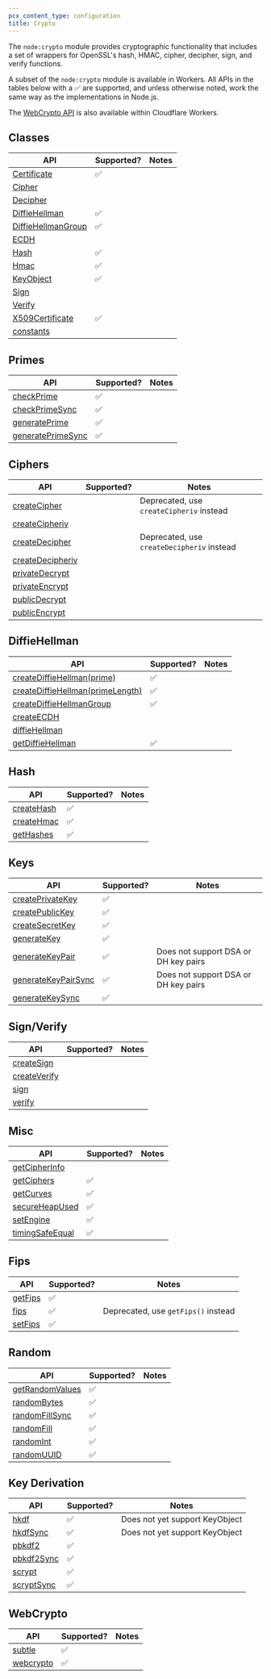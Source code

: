 ```yaml
---
pcx_content_type: configuration
title: Crypto
---
```



<Render file="nodejs-compat-howto" />

The `node:crypto` module provides cryptographic functionality that includes a set of wrappers for OpenSSL's hash, HMAC, cipher, decipher, sign, and verify functions.

A subset of the `node:crypto` module is available in Workers. All APIs in the tables below with a ✅ are supported, and unless otherwise noted, work the same way as the implementations in Node.js.

The [WebCrypto API](/workers/runtime-apis/web-crypto/) is also available within Cloudflare Workers.

## Classes

| API                                                                               | Supported? | Notes |
| --------------------------------------------------------------------------------- | ---------- | ----- |
| [Certificate](https://nodejs.org/api/crypto.html#class-certificate)               | ✅         |       |
| [Cipher](https://nodejs.org/api/crypto.html#class-cipher)                         |            |       |
| [Decipher](https://nodejs.org/api/crypto.html#class-decipher)                     |            |       |
| [DiffieHellman](https://nodejs.org/api/crypto.html#class-diffiehellman)           | ✅         |       |
| [DiffieHellmanGroup](https://nodejs.org/api/crypto.html#class-diffiehellmangroup) | ✅         |       |
| [ECDH](https://nodejs.org/api/crypto.html#class-ecdh)                             |            |       |
| [Hash](https://nodejs.org/api/crypto.html#class-hash)                             | ✅         |       |
| [Hmac](https://nodejs.org/api/crypto.html#class-hmac)                             | ✅         |       |
| [KeyObject](https://nodejs.org/api/crypto.html#class-keyobject)                   | ✅         |       |
| [Sign](https://nodejs.org/api/crypto.html#class-sign)                             |            |       |
| [Verify](https://nodejs.org/api/crypto.html#class-verify)                         |            |       |
| [X509Certificate](https://nodejs.org/api/crypto.html#class-x509certificate)       | ✅         |       |
| [constants](https://nodejs.org/api/crypto.html#cryptoconstants)                   |            |       |

## Primes

| API                                                                                          | Supported? | Notes |
| -------------------------------------------------------------------------------------------- | ---------- | ----- |
| [checkPrime](https://nodejs.org/api/crypto.html#cryptocheckprimecandidate-options-callback)  | ✅         |       |
| [checkPrimeSync](https://nodejs.org/api/crypto.html#cryptocheckprimesynccandidate-options)   | ✅         |       |
| [generatePrime](https://nodejs.org/api/crypto.html#cryptogenerateprimesize-options-callback) | ✅         |       |
| [generatePrimeSync](https://nodejs.org/api/crypto.html#cryptogenerateprimesyncsize-options)  | ✅         |       |

## Ciphers

| API                                                                                                   | Supported? | Notes                                      |
| ----------------------------------------------------------------------------------------------------- | ---------- | ------------------------------------------ |
| [createCipher](https://nodejs.org/api/crypto.html#cryptocreatecipheralgorithm-password-options)       |            | Deprecated, use `createCipheriv` instead   |
| [createCipheriv](https://nodejs.org/api/crypto.html#cryptocreatecipherivalgorithm-key-iv-options)     |            |                                            |
| [createDecipher](https://nodejs.org/api/crypto.html#cryptocreatedecipheralgorithm-password-options)   |            | Deprecated, use `createDecipheriv` instead |
| [createDecipheriv](https://nodejs.org/api/crypto.html#cryptocreatedecipherivalgorithm-key-iv-options) |            |                                            |
| [privateDecrypt](https://nodejs.org/api/crypto.html#cryptoprivatedecryptprivatekey-buffer)            |            |                                            |
| [privateEncrypt](https://nodejs.org/api/crypto.html#cryptoprivateencryptprivatekey-buffer)            |            |                                            |
| [publicDecrypt](https://nodejs.org/api/crypto.html#cryptopublicdecryptkey-buffer)                     |            |                                            |
| [publicEncrypt](https://nodejs.org/api/crypto.html#cryptopublicencryptkey-buffer)                     |            |                                            |

## DiffieHellman

| API                                                                                                                                       | Supported? | Notes |
| ----------------------------------------------------------------------------------------------------------------------------------------- | ---------- | ----- |
| [createDiffieHellman(prime)](https://nodejs.org/api/crypto.html#cryptocreatediffiehellmanprime-primeencoding-generator-generatorencoding) | ✅         |       |
| [createDiffieHellman(primeLength)](https://nodejs.org/api/crypto.html#cryptocreatediffiehellmanprimelength-generator)                     | ✅         |       |
| [createDiffieHellmanGroup](https://nodejs.org/api/crypto.html#cryptocreatediffiehellmangroupname)                                         | ✅         |       |
| [createECDH](https://nodejs.org/api/crypto.html#cryptocreateecdhcurvename)                                                                |            |       |
| [diffieHellman](https://nodejs.org/api/crypto.html#cryptodiffiehellmanoptions)                                                            |            |       |
| [getDiffieHellman](https://nodejs.org/api/crypto.html#cryptogetdiffiehellmangroupname)                                                    | ✅         |       |

## Hash

| API                                                                                    | Supported? | Notes |
| -------------------------------------------------------------------------------------- | ---------- | ----- |
| [createHash](https://nodejs.org/api/crypto.html#cryptocreatehashalgorithm-options)     | ✅         |       |
| [createHmac](https://nodejs.org/api/crypto.html#cryptocreatehmacalgorithm-key-options) | ✅         |       |
| [getHashes](https://nodejs.org/api/crypto.html#cryptogethashes)                        | ✅         |       |

## Keys

| API                                                                                              | Supported? | Notes |
| ------------------------------------------------------------------------------------------------ | ---------- | ----- |
| [createPrivateKey](https://nodejs.org/api/crypto.html#cryptocreateprivatekeykey)                 |   ✅        |       |
| [createPublicKey](https://nodejs.org/api/crypto.html#cryptocreatepublickeykey)                   |   ✅        |       |
| [createSecretKey](https://nodejs.org/api/crypto.html#cryptocreatesecretkeykey-encoding)          |   ✅        |       |
| [generateKey](https://nodejs.org/api/crypto.html#cryptogeneratekeytype-options-callback)         |   ✅        |       |
| [generateKeyPair](https://nodejs.org/api/crypto.html#cryptogeneratekeypairtype-options-callback) |   ✅        | Does not support DSA or DH key pairs |
| [generateKeyPairSync](https://nodejs.org/api/crypto.html#cryptogeneratekeypairsynctype-options)  |   ✅        | Does not support DSA or DH key pairs |
| [generateKeySync](https://nodejs.org/api/crypto.html#cryptogeneratekeysynctype-options)          |   ✅        |       |

## Sign/Verify

| API                                                                                            | Supported? | Notes |
| ---------------------------------------------------------------------------------------------- | ---------- | ----- |
| [createSign](https://nodejs.org/api/crypto.html#cryptocreatesignalgorithm-options)             |            |       |
| [createVerify](https://nodejs.org/api/crypto.html#cryptocreateverifyalgorithm-options)         |            |       |
| [sign](https://nodejs.org/api/crypto.html#cryptosignalgorithm-data-key-callback)               |            |       |
| [verify](https://nodejs.org/api/crypto.html#cryptoverifyalgorithm-data-key-signature-callback) |            |       |

## Misc

| API                                                                                      | Supported? | Notes |
| ---------------------------------------------------------------------------------------- | ---------- | ----- |
| [getCipherInfo](https://nodejs.org/api/crypto.html#cryptogetcipherinfonameornid-options) |            |       |
| [getCiphers](https://nodejs.org/api/crypto.html#cryptogetciphers)                        | ✅         |       |
| [getCurves](https://nodejs.org/api/crypto.html#cryptogetcurves)                          | ✅         |       |
| [secureHeapUsed](https://nodejs.org/api/crypto.html#cryptosecureheapused)                | ✅         |       |
| [setEngine](https://nodejs.org/api/crypto.html#cryptosetengineengine-flags)              | ✅         |       |
| [timingSafeEqual](https://nodejs.org/api/crypto.html#cryptotimingsafeequala-b)           | ✅         |       |

## Fips

| API                                                             | Supported? | Notes                               |
| --------------------------------------------------------------- | ---------- | ----------------------------------- |
| [getFips](https://nodejs.org/api/crypto.html#cryptogetfips)     | ✅         |                                     |
| [fips](https://nodejs.org/api/crypto.html#cryptofips)           | ✅         | Deprecated, use `getFips()` instead |
| [setFips](https://nodejs.org/api/crypto.html#cryptosetfipsbool) | ✅         |                                     |

## Random

| API                                                                                          | Supported? | Notes |
| -------------------------------------------------------------------------------------------- | ---------- | ----- |
| [getRandomValues](https://nodejs.org/api/crypto.html#cryptogetrandomvaluestypedarray)        | ✅         |       |
| [randomBytes](https://nodejs.org/api/crypto.html#cryptorandombytessize-callback)             | ✅         |       |
| [randomFillSync](https://nodejs.org/api/crypto.html#cryptorandomfillsyncbuffer-offset-size)  | ✅         |       |
| [randomFill](https://nodejs.org/api/crypto.html#cryptorandomfillbuffer-offset-size-callback) | ✅         |       |
| [randomInt](https://nodejs.org/api/crypto.html#cryptorandomintmin-max-callback)              | ✅         |       |
| [randomUUID](https://nodejs.org/api/crypto.html#cryptorandomuuidoptions)                     | ✅         |       |

## Key Derivation

| API                                                                                                          | Supported? | Notes                          |
| ------------------------------------------------------------------------------------------------------------ | ---------- | ------------------------------ |
| [hkdf](https://nodejs.org/api/crypto.html#cryptohkdfdigest-ikm-salt-info-keylen-callback)                    | ✅         | Does not yet support KeyObject |
| [hkdfSync](https://nodejs.org/api/crypto.html#cryptohkdfsyncdigest-ikm-salt-info-keylen)                     | ✅         | Does not yet support KeyObject |
| [pbkdf2](https://nodejs.org/api/crypto.html#cryptopbkdf2password-salt-iterations-keylen-digest-callback)     | ✅         |                                |
| [pbkdf2Sync](https://nodejs.org/api/crypto.html#cryptopbkdf2password-salt-iterations-keylen-digest-callback) | ✅         |                                |
| [scrypt](https://nodejs.org/api/crypto.html#cryptoscryptpassword-salt-keylen-options-callback)               | ✅         |                                |
| [scryptSync](https://nodejs.org/api/crypto.html#cryptoscryptsyncpassword-salt-keylen-options)                | ✅         |                                |

## WebCrypto

| API                                                       | Supported? | Notes |
| --------------------------------------------------------- | ---------- | ----- |
| [subtle](https://nodejs.org/api/crypto.html#cryptosubtle) | ✅         |       |
| [webcrypto](https://nodejs.org/api/crypto.html#)          | ✅         |       |
